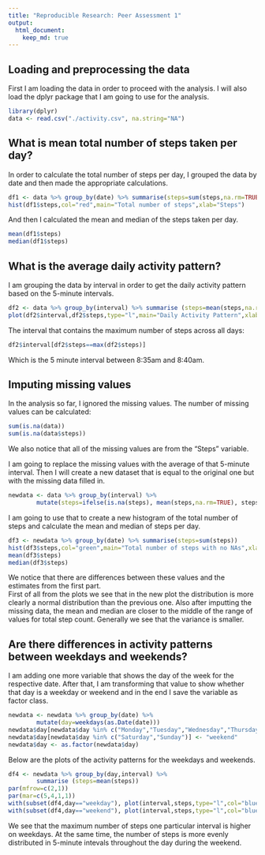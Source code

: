 ```yaml
---
title: "Reproducible Research: Peer Assessment 1"
output: 
  html_document:
    keep_md: true
---
```



## Loading and preprocessing the data
First I am loading the data in order to proceed with the analysis. I will also load the dplyr package that I am going to use for the analysis.  
```r
library(dplyr)
data <- read.csv("./activity.csv", na.string="NA")
```


## What is mean total number of steps taken per day?
In order to calculate the total number of steps per day, I grouped the data by date and then made the appropriate calculations.  
```r
df1 <- data %>% group_by(date) %>% summarise(steps=sum(steps,na.rm=TRUE))
hist(df1$steps,col="red",main="Total number of steps",xlab="Steps")  
```  

And then I calculated the mean and median of the steps taken per day.  
```r
mean(df1$steps)
median(df1$steps)
```

## What is the average daily activity pattern?
I am grouping the data by interval in order to get the daily activity pattern based on the 5-minute intervals.  
```r
df2 <- data %>% group_by(interval) %>% summarise (steps=mean(steps,na.rm=TRUE))
plot(df2$interval,df2$steps,type="l",main="Daily Activity Pattern",xlab="Intervals",ylab="Steps")
```

The interval that contains the maximum number of steps across all days:
```r
df2$interval[df2$steps==max(df2$steps)]
```
Which is the 5 minute interval between 8:35am and 8:40am.  

## Imputing missing values
In the analysis so far, I ignored the missing values. The number of missing values can be calculated:  
```r
sum(is.na(data))
sum(is.na(data$steps))
```  
We also notice that all of the missing values are from the "Steps" variable.    

I am going to replace the missing values with the average of that 5-minute interval. Then I will create a new dataset that is equal to the original one but with the missing data filled in.  
```r
newdata <- data %>% group_by(interval) %>% 
        mutate(steps=ifelse(is.na(steps), mean(steps,na.rm=TRUE), steps))
```
I am going to use that to create a new histogram of the total number of steps and calculate the mean and median of steps per day.

```r
df3 <- newdata %>% group_by(date) %>% summarise(steps=sum(steps))
hist(df3$steps,col="green",main="Total number of steps with no NAs",xlab="Steps")
mean(df3$steps)
median(df3$steps)
```
We notice that there are differences between these values and the estimates from the first part.  
First of all from the plots we see that in the new plot the distribution is more clearly a normal distribution than the previous one. Also after imputting the missing data, the mean and median are closer to the middle of the range of values for total step count. Generally we see that the variance is smaller.  


## Are there differences in activity patterns between weekdays and weekends?
I am adding one more variable that shows the day of the week for the respective date. After that, I am transforming that value to show whether that day is a weekday or weekend and in the end I save the variable as factor class.  
```r
newdata <- newdata %>% group_by(date) %>%
        mutate(day=weekdays(as.Date(date)))
newdata$day[newdata$day %in% c("Monday","Tuesday","Wednesday","Thursday","Friday")] <- "weekday"
newdata$day[newdata$day %in% c("Saturday","Sunday")] <- "weekend"
newdata$day <- as.factor(newdata$day)
```

Below are the plots of the activity patterns for the weekdays and weekends.  
```r
df4 <- newdata %>% group_by(day,interval) %>% 
        summarise (steps=mean(steps))
par(mfrow=c(2,1))
par(mar=c(5,4,1,1))
with(subset(df4,day=="weekday"), plot(interval,steps,type="l",col="blue",main="weekday",xlab="Interval",ylab="Number of steps"))
with(subset(df4,day=="weekend"), plot(interval,steps,type="l",col="blue",main="weekend",xlab="Interval",ylab="Number of steps"))
```  

We see that the maximum number of steps one particular interval is higher on weekdays. At the same time, the number of steps is more evenly distributed in 5-minute intevals throughout the day during the weekend.  